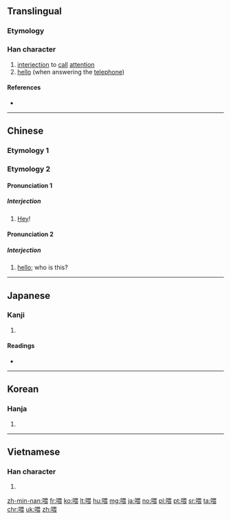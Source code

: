 ==Translingual==

===Etymology===
{{Han compound|口|畏|c1=s|c2=p|ls=psc}}

===Han character===
{{Han char|rn=30|rad=口|as=09|sn=12|four=6603<sub>2</sub>|canj=口田一女 (RWMV)|ids=⿰[[口]][[畏]]}}

# [[interjection]] to [[call]] [[attention]]
# [[hello]] (when answering the [[telephone]])

====References====
* {{Han ref|kx=0197.140|dkj=03900|dj=0418.340|hdz=10653.150|uh=5582|ud=21890|bh=B3DE|bd=46046}}

----
==Chinese==

===Etymology 1===
{{zh-see|餵}}

===Etymology 2===

====Pronunciation 1====
{{zh-pron
|m=wèi
|c=wai3
|mn=eh
|cat=intj
}}

=====Interjection=====
{{zh-interj}}

# {{context|used to [[call]] [[attention]]|lang=zh}} [[hey|Hey]]!

====Pronunciation 2====
{{zh-pron
|m=wéi
|c=wai2
|mn=oeh
|cat=intj
}}

=====Interjection=====
{{zh-interj}}

# {{context|used when answering the telephone|lang=zh}} [[hello]]; who is this?

----

==Japanese==

===Kanji===
{{ja-kanji|grade=|rs=口09}}

# {{defn|lang=ja|sort=口09}}

====Readings====
* {{ja-readings|on=[[き]] (ki), [[かい]] (kai)|kun=[[なげく]] (nageku)}}

----

==Korean==

===Hanja===
{{ko-hanja|hangeul=위|eumhun=|rv=wi|mr=wi|y=wi}}

# {{defn|lang=ko|sort=口09}}

----

==Vietnamese==

===Han character===
{{vi-hantu|[[uy]], [[ỏi]], [[ói]], [[ôi]], [[òi]], [[hôi]], [[ổi]], [[úi]]|rs=口09}}

# {{defn|lang=vi|sort=口09}}

[[zh-min-nan:喂]]
[[fr:喂]]
[[ko:喂]]
[[lt:喂]]
[[hu:喂]]
[[mg:喂]]
[[ja:喂]]
[[no:喂]]
[[pl:喂]]
[[pt:喂]]
[[sr:喂]]
[[ta:喂]]
[[chr:喂]]
[[uk:喂]]
[[zh:喂]]
